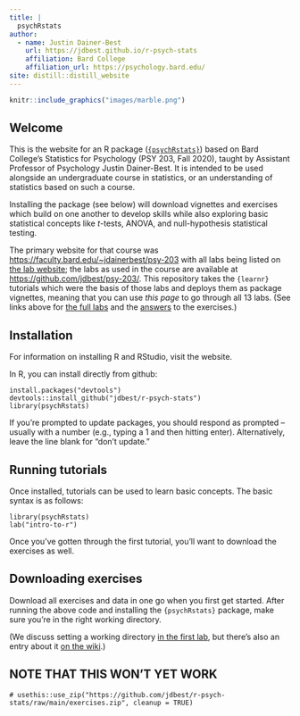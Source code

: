 ```yaml
---
title: |
  psychRstats
author:
  - name: Justin Dainer-Best 
    url: https://jdbest.github.io/r-psych-stats
    affiliation: Bard College
    affiliation_url: https://psychology.bard.edu/
site: distill::distill_website
---
```


```r
knitr::include_graphics("images/marble.png")
```

## Welcome

This is the website for an R package ([`{psychRstats}`](https://github.com/jdbest/r-psych-stats)) based on Bard College's Statistics for Psychology (PSY 203, Fall 2020), taught by Assistant Professor of Psychology Justin Dainer-Best. It is intended to be used alongside an undergraduate course in statistics, or an understanding of statistics based on such a course. 

Installing the package (see below) will download vignettes and exercises which build on one another to develop skills while also exploring basic statistical concepts like _t_-tests, ANOVA, and null-hypothesis statistical testing. 

The primary website for that course was <https://faculty.bard.edu/~jdainerbest/psy-203> with all labs being listed on [the lab website](https://faculty.bard.edu/~jdainerbest/psy-203/labslist.html); the labs as used in the course are available at <https://github.com/jdbest/psy-203/>. This repository takes the `{learnr}` tutorials which were the basis of those labs and deploys them as package vignettes, meaning that you can use *this page* to go through all 13 labs. (See links above for [the full labs](labs.html) and the [answers](answers.html) to the exercises.)

## Installation

For information on installing R and RStudio, visit the website.

In R, you can install directly from github:

```
install.packages("devtools")
devtools::install_github("jdbest/r-psych-stats")
library(psychRstats)
```

If you're prompted to update packages, you should respond as prompted -- usually with a number (e.g., typing a 1 and then hitting enter). Alternatively, leave the line blank for "don't update."

## Running tutorials

Once installed, tutorials can be used to learn basic concepts. The basic syntax is as follows:

```
library(psychRstats)
lab("intro-to-r")
```

Once you've gotten through the first tutorial, you'll want to download the exercises as well. 

## Downloading exercises

Download all exercises and data in one go when you first get started. After running the above code and installing the `{psychRstats}` package, make sure you're in the right working directory.

(We discuss setting a working directory [in the first lab](https://jdbest.github.io/r-psych-stats/exercises/01-intro-to-r/#set-a-working-directory), but there's also an entry about it [on the wiki](https://github.com/jdbest/r-psych-stats/wiki/setting-a-working-directory).)

## NOTE THAT THIS WON'T YET WORK

```
# usethis::use_zip("https://github.com/jdbest/r-psych-stats/raw/main/exercises.zip", cleanup = TRUE)
```